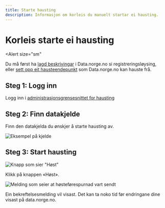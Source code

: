 ```yaml
---
title: Starte hausting
description: Informasjon om korleis du manuelt startar ei hausting.
---
```


# Korleis starte ei hausting

<Alert
    size="sm"
>
Du må først ha [lagd beskrivingar](/docs/sharing-data/publishing-data-descriptions/2-creating-descriptions-registration) i Data.norge.no si registreringsløysing, eller [sett opp eit hausteendepunkt](/docs/sharing-data/publishing-data-descriptions/3-publishing-descriptions) som Data.norge.no kan hauste frå.
</Alert>

## Steg 1: Logg inn

Logg inn i [administrasjonsgrensesnittet for hausting](https://admin.fellesdatakatalog.digdir.no/data-sources)

## Steg 2: Finn datakjelde

Finn den datakjelda du ønskjer å starte hausting av.

![Eksempel på kjelde](https://cms.fellesdatakatalog.digdir.no/uploads/data_source_entry_d25303217f.png)

## Steg 3: Start hausting

![Knapp som sier "Høst"](https://cms.fellesdatakatalog.digdir.no/uploads/harvesting_harvest_button_d1e18ff981.png)

Klikk på knappen «Høst».

![Melding som seier at høsteførespurnad vart sendt](https://cms.fellesdatakatalog.digdir.no/uploads/harvesting_harvest_request_sent_8f75b28d4a.png)

Ein bekreftelsesmelding vil visast. Det kan ta noko tid før endringane dine visast på data.norge.no.
